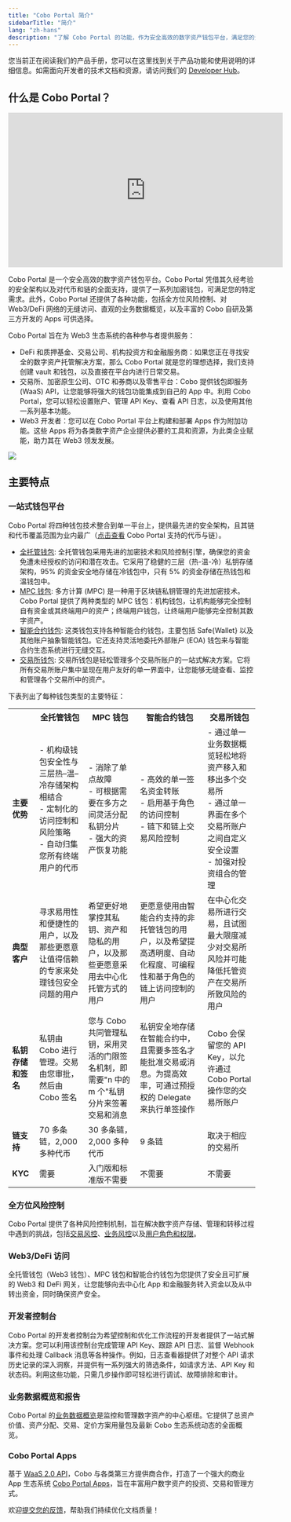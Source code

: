 ```yaml
---
title: "Cobo Portal 简介"
sidebarTitle: "简介"
lang: "zh-hans"
description: "了解 Cobo Portal 的功能，作为安全高效的数字资产钱包平台，满足您的资产管理需求。"
---
```


<Note>您当前正在阅读我们的产品手册，您可以在这里找到关于产品功能和使用说明的详细信息。如需面向开发者的技术文档和资源，请访问我们的 [Developer Hub](https://www.cobo.com/developers/v2/guides/overview/introduction)。</Note>

## 什么是 Cobo Portal？

<iframe width="560" height="315" src="https://www.youtube.com/embed/5Msjx9WILq8?si=ImrnCF1G_w73FIL7" title="YouTube video player" frameborder="0" allow="accelerometer; autoplay; clipboard-write; encrypted-media; gyroscope; picture-in-picture" allowfullscreen></iframe>

Cobo Portal 是一个安全高效的数字资产钱包平台。Cobo Portal 凭借其久经考验的安全架构以及对代币和链的全面支持，提供了一系列加密钱包，可满足您的特定需求。此外，Cobo Portal 还提供了各种功能，包括全方位风险控制、对 Web3/DeFi 网络的无缝访问、直观的业务数据概览，以及丰富的 Cobo 自研及第三方开发的 Apps 可供选择。

Cobo Portal 旨在为 Web3 生态系统的各种参与者提供服务：

- DeFi 和质押基金、交易公司、机构投资方和金融服务商：如果您正在寻找安全的数字资产托管解决方案，那么 Cobo Portal 就是您的理想选择，我们支持创建 vault 和钱包，以及直接在平台内进行日常交易。
- 交易所、加密原生公司、OTC 和券商以及零售平台：Cobo 提供钱包即服务 (WaaS) API，让您能够将强大的钱包功能集成到自己的 App 中。利用 Cobo Portal，您可以轻松设置账户、管理 API Key、查看 API 日志，以及使用其他一系列基本功能。
- Web3 开发者：您可以在 Cobo Portal 平台上构建和部署 Apps 作为附加功能。这些 Apps 将为各类数字资产企业提供必要的工具和资源，为此类企业赋能，助力其在 Web3 领发发展。

<img src="/cn/images/common/2cn.svg" className="diagram"></img>


## 主要特点

### 一站式钱包平台

Cobo Portal 将四种钱包技术整合到单一平台上，提供最先进的安全架构，且其链和代币覆盖范围为业内最广（[点击查看](/cn/portal/supported-tokens) Cobo Portal 支持的代币与链）。

- [全托管钱包](/cn/portal/custodial-wallets/introduction): 全托管钱包采用先进的加密技术和风险控制引擎，确保您的资金免遭未经授权的访问和潜在攻击。它采用了稳健的三层（热-温-冷）私钥存储架构，95% 的资金安全地存储在冷钱包中，只有 5% 的资金存储在热钱包和温钱包中。
- [MPC 钱包](/cn/portal/mpc-wallets/introduction): 多方计算 (MPC) 是一种用于区块链私钥管理的先进加密技术。Cobo Portal 提供了两种类型的 MPC 钱包：机构钱包，让机构能够完全控制自有资金或其终端用户的资产；终端用户钱包，让终端用户能够完全控制其数字资产。
- [智能合约钱包](/cn/portal/smart-contract-wallets/introduction): 这类钱包支持各种智能合约钱包，主要包括 Safe\{Wallet\} 以及其他账户抽象智能钱包。它还支持灵活地委托外部账户 (EOA) 钱包来与智能合约生态系统进行无缝交互。
- [交易所钱包](/cn/portal/exchange-wallets/introduction): 交易所钱包是轻松管理多个交易所账户的一站式解决方案。它将所有交易所账户集中呈现在用户友好的单一界面中，让您能够无缝查看、监控和管理各个交易所中的资产。


下表列出了每种钱包类型的主要特征：


<table class="six-columns">
  <tr>
    <th></th>
    <th>全托管钱包</th>
    <th>MPC 钱包</th>
    <th>智能合约钱包</th>
    <th>交易所钱包</th>
  </tr>
  <tr>
    <td><strong>主要优势</strong></td>
    <td>
      - 机构级钱包安全性与三层热–温–冷存储架构相结合<br/>
      - 定制化的访问控制和风险策略<br/>
      - 自动归集您所有终端用户的代币
    </td>
    <td>
      - 消除了单点故障<br/>
      - 可根据需要在多方之间灵活分配私钥分片<br/>
      - 强大的资产恢复功能
    </td>
    <td>
      - 高效的单一签名资金转账<br/>
      - 启用基于角色的访问控制<br/>
      - 链下和链上交易风险控制
    </td>
    <td>
      - 通过单一业务数据概览轻松地将资产移入和移出多个交易所<br/>
      - 通过单一界面在多个交易所账户之间自定义安全设置<br/>
      - 加强对投资组合的管理
    </td>
  </tr>
  <tr>
    <td><strong>典型客户</strong></td>
    <td>寻求易用性和便捷性的用户，以及那些更愿意让值得信赖的专家来处理钱包安全问题的用户</td>
    <td>希望更好地掌控其私钥、资产和隐私的用户，以及那些更愿意采用去中心化托管方式的用户</td>
    <td>更愿意使用由智能合约支持的非托管钱包的用户，以及希望提高透明度、自动化程度、可编程性和基于角色的链上访问控制的用户</td>
    <td>在中心化交易所进行交易，且试图最大限度减少对交易所风险并可能降低托管资产在交易所所致风险的用户</td>
  </tr>
  <tr>
    <td><strong>私钥存储和签名</strong></td>
    <td>私钥由 Cobo 进行管理。交易由您审批，然后由 Cobo 签名</td>
    <td>您与 Cobo 共同管理私钥，采用灵活的门限签名机制，即需要"n 中的 m 个"私钥分片来签署交易和消息</td>
    <td>私钥安全地存储在智能合约中，且需要多签名才能批准交易或消息。为提高效率，可通过预授权的 Delegate 来执行单签操作</td>
    <td>Cobo 会保留您的 API Key，以允许通过 Cobo Portal 操作您的交易所账户</td>
  </tr>
  <tr>
    <td><strong>链支持</strong></td>
    <td>70 多条链，2,000 多种代币</td>
    <td>30 多条链，2,000 多种代币</td>
    <td>9 条链</td>
    <td>取决于相应的交易所</td>
  </tr>
  <tr>
    <td><strong>KYC</strong></td>
    <td>需要</td>
    <td>入门版和标准版不需要</td>
    <td>不需要</td>
    <td>不需要</td>
  </tr>
</table>

### 全方位风险控制
Cobo Portal 提供了各种风险控制机制，旨在解决数字资产存储、管理和转移过程中遇到的挑战，包括[交易风控](/cn/portal/risk-controls/tx-policies-overview)、[业务风控](/cn/portal/risk-controls/governance-policies)以及[用户角色和权限](/cn/portal/risk-controls/roles-and-permissions)。

### Web3/DeFi 访问
全托管钱包（Web3 钱包）、MPC 钱包和智能合约钱包为您提供了安全且可扩展的 Web3 和 DeFi 网关，让您能够向去中心化 App 和金融服务转入资金以及从中转出资金，同时确保资产安全。

### 开发者控制台
Cobo Portal 的开发者控制台为希望控制和优化工作流程的开发者提供了一站式解决方案。您可以利用该控制台完成管理 API Key、跟踪 API 日志、监督 Webhook 事件和处理 Callback 消息等各种操作。例如，日志查看器提供了对整个 API 请求历史记录的深入洞察，并提供有一系列强大的筛选条件，如请求方法、API Key 和状态码。利用这些功能，只需几步操作即可轻松进行调试、故障排除和审计。

### 业务数据概览和报告
Cobo Portal 的[业务数据概览](/cn/portal/dashboard/introduction)是监控和管理数字资产的中心枢纽。它提供了总资产价值、资产分配、交易、定价方案用量包及最新 Cobo 生态系统动态的全面概览。

### Cobo Portal Apps

基于 [WaaS 2.0 API](https://www.cobo.com/developers/v2/guides/overview/introduction)，Cobo 与各类第三方提供商合作，打造了一个强大的商业 App 生态系统 [Cobo Portal Apps](/cn/apps/introduction)，旨在丰富用户数字资产的投资、交易和管理方式。

<Tip>欢迎[提交您的反馈](https://forms.zohopublic.com/cobo/form/DocumentFeedbackForm/formperma/QvLOhxJv1_JMsJ-1dleZ8Itb_7rzN-LtgvsDdxosoVI?referrername=manuals)，帮助我们持续优化文档质量！</Tip>